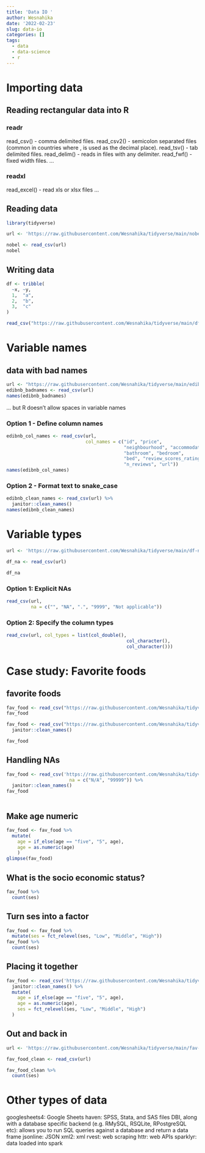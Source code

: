 ```yaml
---
title: 'Data IO '
author: Wesnahika
date: '2022-02-23'
slug: data-io
categories: []
tags:
  - data
  - data-science
  - r
---
```

# Importing data 

## Reading rectangular data into R

### readr

read_csv() - comma delimited files.
read_csv2() - semicolon separated files (common in countries where , is used as the decimal place).
read_tsv() - tab delimited files.
read_delim() - reads in files with any delimiter.
read_fwf() - fixed width files.
...

### readxl

read_excel() - read xls or xlsx files
...

## Reading data 
```r
library(tidyverse)
```


```r
url <- 'https://raw.githubusercontent.com/Wesnahika/tidyverse/main/nobel.csv'

nobel <- read_csv(url)
nobel
```

## Writing data 

```r
df <- tribble(
  ~x, ~y,
  1,  "a",
  2,  "b",
  3,  "c"
)

```

```r
read_csv("https://raw.githubusercontent.com/Wesnahika/tidyverse/main/df.csv")

```

# Variable names 

## data with bad names

```r
url <- "https://raw.githubusercontent.com/Wesnahika/tidyverse/main/edibnb-badnames.csv"
edibnb_badnames <- read_csv(url)
names(edibnb_badnames)
```

... but R doesn't allow spaces in variable names

### Option 1 - Define column names 

```r
edibnb_col_names <- read_csv(url,
                             col_names = c("id", "price", 
                                           "neighbourhood", "accommodates",
                                           "bathroom", "bedroom", 
                                           "bed", "review_scores_rating", 
                                           "n_reviews", "url"))
names(edibnb_col_names)
```

### Option 2 - Format text to snake_case

```r
edibnb_clean_names <- read_csv(url) %>%
  janitor::clean_names()
names(edibnb_clean_names)
```
 
# Variable types 

```r
url <- 'https://raw.githubusercontent.com/Wesnahika/tidyverse/main/df-na.csv'

df_na <- read_csv(url)

df_na
```

### Option 1: Explicit NAs

```r
read_csv(url, 
         na = c("", "NA", ".", "9999", "Not applicable"))
```

### Option 2: Specify the column types 

```r
read_csv(url, col_types = list(col_double(), 
                                            col_character(), 
                                            col_character()))
```

# Case study: Favorite foods

## favorite foods 

```r
fav_food <- read_csv("https://raw.githubusercontent.com/Wesnahika/tidyverse/main/favourite-food.csv")
fav_food
```

```r
fav_food <- read_csv("https://raw.githubusercontent.com/Wesnahika/tidyverse/main/favourite-food.csv") %>%
  janitor::clean_names()

fav_food
```

## Handling NAs 

```r
fav_food <- read_csv('https://raw.githubusercontent.com/Wesnahika/tidyverse/main/favourite-food.csv',
                       na = c("N/A", "99999")) %>%
  janitor::clean_names()
fav_food
                       
```

## Make age numeric

```r
fav_food <- fav_food %>%
  mutate(
    age = if_else(age == "five", "5", age),
    age = as.numeric(age)
    )
glimpse(fav_food)
```

## What is the socio economic status? 

```r
fav_food %>%
  count(ses)
```

## Turn ses into a factor 

```r
fav_food <- fav_food %>%
  mutate(ses = fct_relevel(ses, "Low", "Middle", "High"))
fav_food %>%
  count(ses)
```

## Placing it together 

```r
fav_food <- read_csv('https://raw.githubusercontent.com/Wesnahika/tidyverse/main/favourite-food.csv') %>%
  janitor::clean_names() %>%
  mutate(
    age = if_else(age == "five", "5", age), 
    age = as.numeric(age),
    ses = fct_relevel(ses, "Low", "Middle", "High")
  )
```

## Out and back in 

```r
url <- 'https://raw.githubusercontent.com/Wesnahika/tidyverse/main/fav-food-clean.csv'

fav_food_clean <- read_csv(url)
```

```r
fav_food_clean %>%
  count(ses)
```

# Other types of data 

googlesheets4: Google Sheets
haven: SPSS, Stata, and SAS files
DBI, along with a database specific backend (e.g. RMySQL, RSQLite, RPostgreSQL etc): allows you to run SQL queries against a database and return a data frame
jsonline: JSON
xml2: xml
rvest: web scraping
httr: web APIs
sparklyr: data loaded into spark
